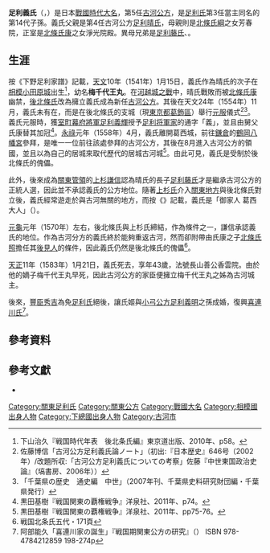 {{日本武士
|名稱= 足利 義氏
|圖片名稱= 
|圖片大小= 
|圖片說明= 
|時代= [[戰國時代_(日本)|戰國時代]]
|出生日期= [[天文_(後奈良天皇)|天文]]10年1月15日（1541年2月10日）
|出生地點= [[相模國|相模國]][[小田原城|小田原城]]（現[[神奈川縣|神奈川縣]][[小田原市|小田原市]][[小田原城|小田原城]]）
|逝世日期= [[天正_(日本)|天正]]11年1月21日（1583年2月13日）
|逝世地點= 
|假名= {{lang|ja|あしかが よしうじ}}
|羅馬字=Ashikaga Yoshiuji
|幼名= 梅千代王丸
|改名= 
|别名= 
|諡号= 
|神号= 
|戒名= 長山善公香雲院
|洗禮名= 
|墓所=  [[茨城縣|茨城縣]][[古河市|古河市]]的{{Link-ja|德源院 (古河市)|徳源院 (古河市)|德源院跡}}
|朝廷官位= [[從五位|從五位]]下[[馬寮|左馬頭]]<br>[[從四位|從四位]]下[[兵衛府|右兵衛佐]]
|幕府職位= 
|主君= 
|藩= 
|氏族= [[足利氏|足利氏]]
|父母= 父：[[足利晴氏|足利晴氏]]<br>母：芳春院（[[北條氏綱|北條氏綱]]之女）
|養父= 
|養母=
|兄弟= [[足利藤氏|足利藤氏]]<br>{{Link-ja|足利藤政|足利藤政}}<br>足利輝氏<br>足利家國
|姐妹= [[里見義弘|里見義弘]]繼室
|正室= 淨光院殿（[[北條氏康|北條氏康]]之女）
|側室= 
|嗣子= 梅千代王丸
|嗣女= {{Link-ja|足利氏姬|足利氏姫}}
|養子= 
|養女= 
}}

'''足利義氏'''（{{jpn|j=足利義氏|hg=あしかが よしうじ|rm=Ashikaga Yoshiuji}}，{{bd|1541年|2月10日|1583年|2月13日|catIdx=Ashikaga Yoshiuji}}）是日本[[戰國時代_(日本)|戰國時代]][[大名_(稱謂)|大名]]，第5任[[古河公方|古河公方]]，是[[足利氏|足利氏]]第3任當主同名的{{Link-ja|足利義氏 (足利家第3任當主)|足利義氏 (足利家3代目当主)|足利義氏}}第14代子孫。義氏父親是第4任古河公方[[足利晴氏|足利晴氏]]，母親則是[[北條氏綱|北條氏綱]]之女芳春院，正室是[[北條氏康|北條氏康]]之女淨光院殿。異母兄弟是[[足利藤氏|足利藤氏]]、{{Link-ja|足利藤政|足利藤政}}。

== 生涯 ==
按《下野足利家譜》記載，[[天文_(後奈良天皇)|天文]]10年（1541年）1月15日，義氏作為晴氏的次子在[[相模國|相模]][[小田原城|小田原城]]出生<ref>下山治久『戦国時代年表　後北条氏編』東京道出版、2010年、p58。</ref>，幼名'''梅千代王丸'''。在[[河越城之戰|河越城之戰]]中，晴氏戰敗而被[[北條氏康|北條氏康]]幽禁，[[後北條氏|後北條氏]]改為擁立義氏成為新任[[古河公方|古河公方]]。其後在天文24年（1554年）11月，義氏未有在{{Link-ja|古河城|古河城|古河御所}}，而是在後北條氏的支城{{Link-ja|葛西城|葛西城}}（現[[東京都|東京都]][[葛飾區|葛飾區]]{{Link-ja|青戶|青戸}}）舉行[[元服|元服]]儀式<ref>佐藤博信「古河公方足利義氏論ノート」（初出:『日本歴史』646号（2002年）/改題所収:「古河公方足利義氏についての考察」佐藤『中世東国政治史論』（塙書房、2006年））</ref><ref>「千葉県の歴史　通史編　中世」（2007年刊、千葉県史料研究財団編・千葉県発行）</ref>。義氏元服時，獲[[室町幕府|室町幕府]][[征夷大將軍|將軍]][[足利義輝|足利義輝]]授予[[足利将軍家|足利将軍家]]的通字「義」，並且由舅父氏康替其加冠<ref>黒田基樹『戦国関東の覇権戦争』洋泉社、2011年、p74。</ref>。[[永祿|永祿]]元年（1558年）4月，義氏離開葛西城，前往[[鎌倉|鎌倉]]的[[鶴岡八幡宮|鶴岡八幡宮]]參拜，是唯一一位前往該處參拜的古河公方，其後在8月進入古河公方的領國，並且以{{Link-ja|關宿城|関宿城}}為自己的居城來取代歷代的居城古河城<ref>黒田基樹『戦国関東の覇権戦争』洋泉社、2011年、pp75-76。</ref>。由此可見，義氏是受制於後北條氏的傀儡。

此外，後來成為[[關東管領|關東管領]]的[[上杉謙信|上杉謙信]]認為晴氏的長子[[足利藤氏|足利藤氏]]才是繼承古河公方的正統人選，因此並不承認義氏的公方地位。隨著[[上杉氏|上杉氏]]介入[[關東地方|關東地方]]與後北條氏對立後，義氏經常遊走於與古河無關的地方，而按《{{Link-ja|小田原眾所領役帳|小田原衆所領役帳}}》記載，義氏是「御家人 葛西大人」（{{lang|ja|御家門方　葛西様}}）。

[[元龜|元龜]]元年（1570年）左右，後北條氏與上杉氏締結{{Link-ja|越相同盟|越相同盟}}，作為條件之一，謙信承認義氏的地位。作為古河分方的義氏終於能夠重返古河，然而卻附帶由氏康之子[[北條氏照|北條氏照]]擔任其[[後見人|後見人]]的條件，因此義氏仍然是後北條氏的傀儡<ref>戦国北条氏五代・171頁</ref>。

[[天正_(日本)|天正]]11年（1583年）1月21日，義氏死去，享年43歲，法號長山善公香雲院。由於他的嫡子梅千代王丸早死，因此古河公方的家臣便擁立梅千代王丸之姊{{Link-ja|足利氏姬|足利氏姫}}為古河城主。

後來，[[豐臣秀吉|豐臣秀吉]]為免[[足利氏|足利氏]]絕後，讓氏姬與[[小弓公方|小弓公方]][[足利義明|足利義明]]之孫{{Link-ja|足利國朝|足利国朝}}成婚，復興[[喜連川氏|喜連川氏]]<ref>阿部能久「喜連川家の誕生」『戦国期関東公方の研究』（{{Link-ja|思文閣出版|思文閣出版}}） ISBN 978-4784212859 198-274p</ref>。

== 參考資料 ==
{{Reflist}}

==參考文獻==
*{{ja icon}}{{cite book|title=《戦国北条氏五代》|isbn=978-4864030564 |publisher={{Link-ja|戎光祥出版|戎光祥出版}} |author={{Link-ja|黑田基樹|黒田基樹}}}}

{{古河公方|1552年-1583年}}

{{DEFAULTSORT:Ashikaga Yoshiuji}}
[[Category:關東足利氏|Category:關東足利氏]]
[[Category:關東公方|Category:關東公方]]
[[Category:戰國大名|Category:戰國大名]]
[[Category:相模國出身人物|Category:相模國出身人物]]
[[Category:下總國出身人物|Category:下總國出身人物]]
[[Category:古河市|Category:古河市]]